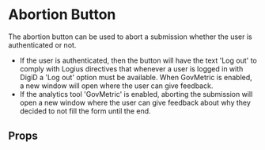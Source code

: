

<Meta of={AbortButtonStories} />

# Abortion Button

The abortion button can be used to abort a submission whether the user is authenticated or not.

- If the user is authenticated, then the button will have the text 'Log out' to comply with Logius
  directives that whenever a user is logged in with DigiD a 'Log out' option must be available. When
  GovMetric is enabled, a new window will open where the user can give feedback.
- If the analytics tool 'GovMetric' is enabled, aborting the submission will open a new window where
  the user can give feedback about why they decided to not fill the form until the end.

<Canvas>
  <Story of={AbortButtonStories.Authenticated} />
</Canvas>

<Canvas>
  <Story of={AbortButtonStories.GovMetricEnabled} />
</Canvas>

<Canvas>
  <Story of={AbortButtonStories.AuthenticatedAndGovmetric} />
</Canvas>

<Canvas>
  <Story of={AbortButtonStories.NotAuthenticatedNoGovMetric} />
</Canvas>

## Props

<ArgTypes of={AbortButtonStories} />
